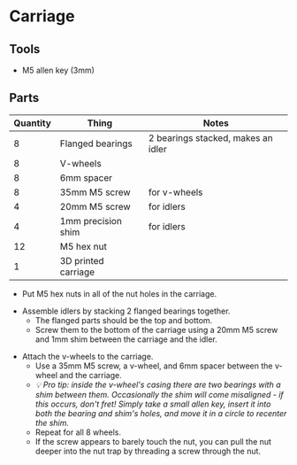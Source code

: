 
# Carriage

## Tools

- M5 allen key (3mm)

## Parts

| Quantity | Thing               | Notes                              |
| -------- | ------------------- | ---------------------------------- |
| 8        | Flanged bearings    | 2 bearings stacked, makes an idler |
| 8        | V-wheels            |                                    |
| 8        | 6mm spacer          |                                    |
| 8        | 35mm M5 screw       | for v-wheels                       |
| 4        | 20mm M5 screw       | for idlers                         |
| 4        | 1mm precision shim  | for idlers                         |
| 12       | M5 hex nut          |                                    |
| 1        | 3D printed carriage |                                    |

- Put M5 hex nuts in all of the nut holes in the carriage.

<HImg src={imgCarriageNutHoles1} />
<HImg src={imgCarriageNutHoles2} />

- Assemble idlers by stacking 2 flanged bearings together.
  - The flanged parts should be the top and bottom.
  - Screw them to the bottom of the carriage using a 20mm M5 screw and 1mm shim between the carriage and the idler.

<HImg src={imgIdlerAssembly} />
<HImg src={imgCarriageIdlers} />

- Attach the v-wheels to the carriage.
  - Use a 35mm M5 screw, a v-wheel, and 6mm spacer between the v-wheel and the carriage.
  - _💡 Pro tip: inside the v-wheel's casing there are two bearings with a shim between them. Occasionally the shim will come misaligned - if this occurs, don't fret! Simply take a small allen key, insert it into both the bearing and shim's holes, and move it in a circle to recenter the shim._
  - Repeat for all 8 wheels.
  - If the screw appears to barely touch the nut, you can pull the nut deeper into the nut trap by threading a screw through the nut.

<HImg src={imgCarriageVWheels1} />
<HImg src={imgCarriageVWheels2} />
